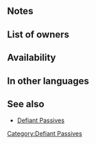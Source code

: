 {{SkillPage Tabs}}{{Passive
|type=A
|exclusive=0
|1name=Defiant Res 1
|1tagid=SID_魔防の覚醒1
|1promotionRarity=4
|1promotionTier=1
|1effect=At start of turn, if unit's HP ≤ 50%, grants Res+3 for 1 turn.
|1required=-
|1cost=40
|2name=Defiant Res 2
|2tagid=SID_魔防の覚醒2
|2promotionRarity=5
|2promotionTier=1
|2effect=At start of turn, if unit's HP ≤ 50%, grants Res+5 for 1 turn.
|2cost=80
|3name=Defiant Res 3
|3tagid=SID_魔防の覚醒3
|3effect=At start of turn, if unit's HP ≤ 50%, grants Res+7 for 1 turn.
|3cost=160
|canUseMove={{MoveList|all}}
|canUseWeapon={{WeaponList|all}}
|properties=random_all
}}
==Notes==
{{Defiant Passive notes}}
==List of owners==
{{Skill Hero List}}

==Availability==
{{PassiveFocusList}}
{{PassiveDistributionList}}
{{PassiveCombatManualList}}
==In other languages==
{{OtherLanguages
|japanese=魔防の覚醒
|german=Renitente Res.
|spanishEU=Bravata Res
|spanishLA=Bravata Res.
|french=Éveil Rés
|italian=Res sprezzante
|chineseTW=魔防覺醒
|portuguese=Res. bravata
}}
==See also==
* [[Defiant Passives]]
{{Passives Navbox|A}}
[[Category:Defiant Passives]]